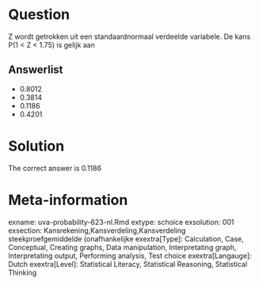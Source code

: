 Question
========

Z wordt getrokken uit een standaardnormaal verdeelde variabele. De kans P(1 < Z < 1.75) is gelijk aan 

Answerlist
----------
* 0.8012
* 0.3814
* 0.1186
* 0.4201

Solution
========

The correct answer is  0.1186 

Meta-information
================
exname: uva-probability-623-nl.Rmd 
extype: schoice 
exsolution: 001 
exsection: Kansrekening,Kansverdeling,Kansverdeling steekproefgemiddelde (onafhankelijke 
exextra[Type]: Calculation, Case, Conceptual, Creating graphs, Data manipulation, Interpretating graph, Interpretating output, Performing analysis, Test choice 
exextra[Langauge]: Dutch 
exextra[Level]: Statistical Literacy, Statistical Reasoning, Statistical Thinking 
